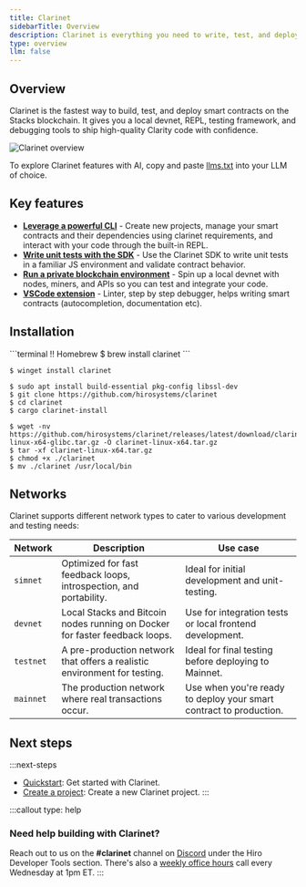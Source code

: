 ```yaml
---
title: Clarinet
sidebarTitle: Overview
description: Clarinet is everything you need to write, test, and deploy Clarity smart contracts on Stacks.
type: overview
llm: false
---
```


## Overview

Clarinet is the fastest way to build, test, and deploy smart contracts on the Stacks blockchain. It gives you a local devnet, REPL, testing framework, and debugging tools to ship high-quality Clarity code with confidence.

![Clarinet overview](/images/tools/clarinet/overview.svg)

To explore Clarinet features with AI, copy and paste [llms.txt](/tools/clarinet/llms.txt) into your LLM of choice.

## Key features

- [**Leverage a powerful CLI**](/tools/clarinet/cli-reference) - Create new projects, manage your smart contracts and their dependencies using clarinet requirements, and interact with your code through the built-in REPL.
- [**Write unit tests with the SDK**](/tools/clarinet/sdk-introduction) - Use the Clarinet SDK to write unit tests in a familiar JS environment and validate contract behavior.
- [**Run a private blockchain environment**](/tools/clarinet/local-blockchain-development) - Spin up a local devnet with nodes, miners, and APIs so you can test and integrate your code.
- [**VSCode extension**](/tools/clarinet/vscode-extension) - Linter, step by step debugger, helps writing smart contracts (autocompletion, documentation etc).

## Installation

<TerminalPicker storage="macOs">
  ```terminal !! Homebrew
  $ brew install clarinet
  ```

  ```terminal !! Winget
  $ winget install clarinet
  ```

  ```terminal !! Source
  $ sudo apt install build-essential pkg-config libssl-dev
  $ git clone https://github.com/hirosystems/clarinet
  $ cd clarinet
  $ cargo clarinet-install
  ```

  ```terminal !! Binary
  $ wget -nv https://github.com/hirosystems/clarinet/releases/latest/download/clarinet-linux-x64-glibc.tar.gz -O clarinet-linux-x64.tar.gz
  $ tar -xf clarinet-linux-x64.tar.gz
  $ chmod +x ./clarinet
  $ mv ./clarinet /usr/local/bin
  ```
</TerminalPicker>

## Networks

Clarinet supports different network types to cater to various development and testing needs:

| Network          | Description                                                                      | Use case
| -------------- | ------------------------------------------------------------------------------- | -------------------------------------------------------------------------------- |
| `simnet`       | Optimized for fast feedback loops, introspection, and portability. | Ideal for initial development and unit-testing. |
| `devnet`       | Local Stacks and Bitcoin nodes running on Docker for faster feedback loops. | Use for integration tests or local frontend development. |
| `testnet`      | A pre-production network that offers a realistic environment for testing. | Ideal for final testing before deploying to Mainnet. |
| `mainnet`      | The production network where real transactions occur. | Use when you're ready to deploy your smart contract to production. |

## Next steps

:::next-steps
- [Quickstart](/tools/clarinet/quickstart): Get started with Clarinet.
- [Create a project](/tools/clarinet/project-development): Create a new Clarinet project.
:::

:::callout
type: help
### Need help building with Clarinet?
Reach out to us on the **#clarinet** channel on [Discord](https://stacks.chat/) under the Hiro Developer Tools section. There's also a [weekly office hours](https://www.addevent.com/event/kI22007085) call every Wednesday at 1pm ET.
:::
